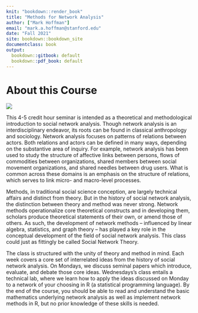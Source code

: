 ```yaml
---
knit: "bookdown::render_book"
title: "Methods for Network Analysis"
author: ["Mark Hoffman"]  
email: "mark.a.hoffman@stanford.edu"
date: "Fall 2021"
site: bookdown::bookdown_site
documentclass: book
output:
  bookdown::gitbook: default
  bookdown::pdf_book: default
---
```


# About this Course {-}

<img src="Images/cover.png"/>

This 4-5 credit hour seminar is intended as a theoretical and methodological introduction to social network analysis. Though network analysis is an interdisciplinary endeavor, its roots can be found in classical anthropology and sociology. Network analysis focuses on patterns of relations between actors. Both relations and actors can be defined in many ways, depending on the substantive area of inquiry. For example, network analysis has been used to study the structure of affective links between persons, flows of commodities between organizations, shared members between social movement organizations, and shared needles between drug users. What is common across these domains is an emphasis on the structure of relations, which serves to link micro- and macro-level processes.

Methods, in traditional social science conception, are largely technical affairs and distinct from theory. But in the history of social network analysis, the distinction between theory and method was never strong. Network methods operationalize core theoretical constructs and in developing them, scholars produce theoretical statements of their own, or amend those of others. As such, the development of network methods – influenced by linear algebra, statistics, and graph theory – has played a key role in the conceptual development of the field of social network analysis. This class could just as fittingly be called Social Network Theory.

The class is structured with the unity of theory and method in mind. Each week covers a core set of interrelated ideas from the history of social network analysis. On Mondays, we discuss seminal papers which introduce, evaluate, and debate those core ideas. Wednesdays’s class entails a technical lab, where we learn how to apply the ideas discussed on Monday to a network of your choosing in R (a statistical programming language). By the end of the course, you should be able to read and understand the basic mathematics underlying network analysis as well as implement network methods in R, but no prior knowledge of these skills is needed.
